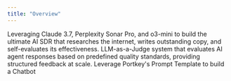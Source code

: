```yaml
---
title: "Overview"
---
```


<CardGroup cols={2}>
<Card  title="Ultimate AI SDR" href="/guides/prompts/ultimate-ai-sdr" img="/images/guides/prompts/ultimate-ai-sdr-2.png">
    Leveraging Claude 3.7, Perplexity Sonar Pro, and o3-mini to build the ultimate AI SDR that researches the internet, writes outstanding copy, and self-evaluates its effectiveness.
</Card>
<Card  title="LLM as a Judge" href="/guides/prompts/llm-as-a-judge" img="/images/guides/prompts/ultimate-ai-sdr-2.png">
LLM-as-a-Judge system that evaluates AI agent responses based on predefined quality standards, providing structured feedback at scale.
<Card  title="Build a Chatbot using Prompt Templates" href="/guides/prompts/build-a-chatbot-using-portkeys-prompt-templates" img="/images/guides/chatbot-cookbook.png">
    Leverage Portkey's Prompt Template to build a Chatbot
</Card>
</CardGroup>
